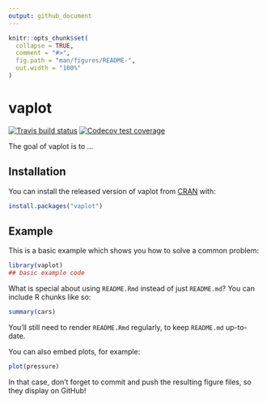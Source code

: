 ```yaml
---
output: github_document
---
```


<!-- README.md is generated from README.Rmd. Please edit that file -->

```r
knitr::opts_chunk$set(
  collapse = TRUE,
  comment = "#>",
  fig.path = "man/figures/README-",
  out.width = "100%"
)
```
# vaplot

<!-- badges: start -->
[![Travis build status](https://travis-ci.org/sebastianueckert/vaplot.svg?branch=master)](https://travis-ci.org/sebastianueckert/vaplot)
[![Codecov test coverage](https://codecov.io/gh/sebastianueckert/vaplot/branch/master/graph/badge.svg)](https://codecov.io/gh/sebastianueckert/vaplot?branch=master)
<!-- badges: end -->

The goal of vaplot is to ...

## Installation

You can install the released version of vaplot from [CRAN](https://CRAN.R-project.org) with:

``` r
install.packages("vaplot")
```

## Example

This is a basic example which shows you how to solve a common problem:

```r
library(vaplot)
## basic example code
```

What is special about using `README.Rmd` instead of just `README.md`? You can include R chunks like so:

```r
summary(cars)
```

You'll still need to render `README.Rmd` regularly, to keep `README.md` up-to-date.

You can also embed plots, for example:

```r
plot(pressure)
```

In that case, don't forget to commit and push the resulting figure files, so they display on GitHub!
